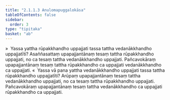 ```yaml
---
title: "2.1.1.3 Anulomapuggalokāsa"
tableOfContents: false
sidebar:
  order: 3
type: "tipitaka"
basket: "ab"
---
```



<DynamicBreadcrumb />

<Division number="52">

<Paragraph number="498">
»  Yassa yattha rūpakkhandho uppajjati tassa tattha vedanākkhandho uppajjatīti?
</Paragraph>

<Paragraph number="499">
Asaññasattaṃ upapajjantānaṃ tesaṃ tattha rūpakkhandho uppajjati, no ca tesaṃ tattha vedanākkhandho uppajjati. Pañcavokāraṃ upapajjantānaṃ tesaṃ tattha rūpakkhandho ca uppajjati vedanākkhandho ca uppajjati.
</Paragraph>

<Paragraph number="500">
«  Yassa vā pana yattha vedanākkhandho uppajjati tassa tattha rūpakkhandho uppajjatīti?
</Paragraph>

<Paragraph number="501">
Arūpaṃ upapajjantānaṃ tesaṃ tattha vedanākkhandho uppajjati, no ca tesaṃ tattha rūpakkhandho uppajjati. Pañcavokāraṃ upapajjantānaṃ tesaṃ tattha vedanākkhandho ca uppajjati rūpakkhandho ca uppajjati.
</Paragraph>
</Division>